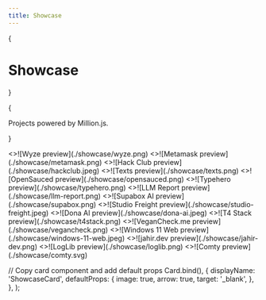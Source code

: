 ```yaml
---
title: Showcase
---
```



{<h1 className="mt-10 mb-4 text-center text-[2.5rem] font-bold tracking-tight">Showcase</h1>}

{<p className="mb-16 text-center text-lg text-gray-500 dark:text-gray-400">Projects powered by Million.js.</p>}

<Cards>
  <ShowcaseCard title="Wyze" href="https://wyze.com/">
    <>![Wyze preview](./showcase/wyze.png)</>
  </ShowcaseCard>
  <ShowcaseCard title="Metamask" href="https://metamask.io/">
    <>![Metamask preview](./showcase/metamask.png)</>
  </ShowcaseCard>
  <ShowcaseCard title="Hack Club" href="https://hackclub.com/">
    <>![Hack Club preview](./showcase/hackclub.jpeg)</>
  </ShowcaseCard>
  <ShowcaseCard title="Texts" href="https://texts.com/">
    <>![Texts preview](./showcase/texts.png)</>
  </ShowcaseCard>
  <ShowcaseCard title="OpenSauced" href="https://opensauced.pizza/">
    <>![OpenSauced preview](./showcase/opensauced.png)</>
  </ShowcaseCard>
  <ShowcaseCard title="Typehero" href="https://typehero.dev/">
    <>![Typehero preview](./showcase/typehero.png)</>
  </ShowcaseCard>
  <ShowcaseCard title="LLM Report" href="https://llm.report/">
    <>![LLM Report preview](./showcase/llm-report.png)</>
  </ShowcaseCard>
  <ShowcaseCard title="Supabox AI" href="https://supaboxai.com/">
    <>![Supabox AI preview](./showcase/supabox.png)</>
  </ShowcaseCard>
  <ShowcaseCard title="Studio Freight" href="https://studiofreight.com/">
    <>![Studio Freight preview](./showcase/studio-freight.jpeg)</>
  </ShowcaseCard>
  <ShowcaseCard title="Dona AI" href="https://dona.ai/">
    <>![Dona AI preview](./showcase/dona-ai.jpeg)</>
  </ShowcaseCard>
  <ShowcaseCard title="T4 Stack" href="https://t4stack.com/">
    <>![T4 Stack preview](./showcase/t4stack.png)</>
  </ShowcaseCard>
  <ShowcaseCard title="VeganCheck.me" href="https://vegancheck.me/">
    <>![VeganCheck.me preview](./showcase/vegancheck.png)</>
  </ShowcaseCard>
  <ShowcaseCard
    title="Windows 11 Web"
    href="https://github.com/PiyushSuthar/Windows-11-Web"
  >
    <>![Windows 11 Web preview](./showcase/windows-11-web.jpeg)</>
  </ShowcaseCard>
  <ShowcaseCard
    title="jahir.dev"
    href="https://github.com/jahirfiquitiva/jahir.dev"
  >
    <>![jahir.dev preview](./showcase/jahir-dev.png)</>
  </ShowcaseCard>
  <ShowcaseCard title="LogLib" href="https://www.loglib.io/">
    <>![LogLib preview](./showcase/loglib.png)</>
  </ShowcaseCard>
  <ShowcaseCard title="Comty" href="https://github.com/ragestudio/comty">
    <>![Comty preview](./showcase/comty.svg)</>
  </ShowcaseCard>
</Cards>

  // Copy card component and add default props
  Card.bind(),
  {
    displayName: 'ShowcaseCard',
    defaultProps: {
      image: true,
      arrow: true,
      target: '_blank',
    },
  },
);

<style global jsx>{`
  img {
    aspect-ratio: 12/6.3;
    object-fit: cover;
  }
`}</style>
